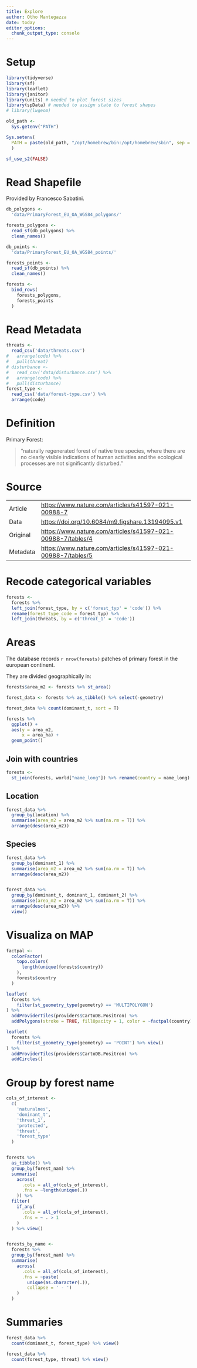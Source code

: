 ```yaml
---
title: Explore
author: Otho Mantegazza
date: today
editor_options: 
  chunk_output_type: console
---
```


# Setup

```r
library(tidyverse)
library(sf)
library(leaflet)
library(janitor)
library(units) # needed to plot forest sizes
library(spData) # needed to assign state to forest shapes
# library(lwgeom)
```

```r
old_path <- 
  Sys.getenv("PATH")

Sys.setenv(
  PATH = paste(old_path, "/opt/homebrew/bin:/opt/homebrew/sbin", sep = ":")
  )

sf_use_s2(FALSE)
```

# Read Shapefile

Provided by Francesco Sabatini.

```r
db_polygons <- 
  'data/PrimaryForest_EU_OA_WGS84_polygons/'

forests_polygons <-
  read_sf(db_polygons) %>%
  clean_names()

db_points <- 
  'data/PrimaryForest_EU_OA_WGS84_points/'

forests_points <-
  read_sf(db_points) %>%
  clean_names()

forests <-
  bind_rows(
    forests_polygons,
    forests_points
  )

```

# Read Metadata

```r
threats <-
  read_csv('data/threats.csv')
#   arrange(code) %>%
#   pull(threat)
# disturbance <- 
#   read_csv('data/disturbance.csv') %>%
#   arrange(code) %>%
#   pull(disturbance)
forest_type <- 
  read_csv('data/forest-type.csv') %>% 
  arrange(code)
```

# Definition

Primary Forest:

> "naturally regenerated forest of native tree species, where there are no clearly visible indications of human activities and the ecological processes are not significantly disturbed."

# Source

|          |                                                               |
|----------|---------------------------------------------------------------|
| Article  | <https://www.nature.com/articles/s41597-021-00988-7>          |
| Data     | <https://doi.org/10.6084/m9.figshare.13194095.v1>             |
| Original | <https://www.nature.com/articles/s41597-021-00988-7/tables/4> |
| Metadata | <https://www.nature.com/articles/s41597-021-00988-7/tables/5> |

# Recode categorical variables

```r
forests <- 
  forests %>%
  left_join(forest_type, by = c('forest_typ' = 'code')) %>%
  rename(forest_type_code = forest_typ) %>% 
  left_join(threats, by = c('threat_1' = 'code'))
```


# Areas

The database records `r nrow(forests)` patches of primary forest in the european continent.

They are divided geographically in:

```r
forests$area_m2 <- forests %>% st_area()
```

```r
forest_data <- forests %>% as_tibble() %>% select(-geometry)
```

```r
forest_data %>% count(dominant_t, sort = T)
```

```r
forests %>% 
  ggplot() +
  aes(y = area_m2,
      x = area_ha) +
  geom_point()
```

## Join with countries

```r
forests <-
  st_join(forests, world["name_long"]) %>% rename(country = name_long)
```

## Location

```r
forest_data %>% 
  group_by(location) %>% 
  summarise(area_m2 = area_m2 %>% sum(na.rm = T)) %>% 
  arrange(desc(area_m2))
```

## Species

```r
forest_data %>% 
  group_by(dominant_1) %>% 
  summarise(area_m2 = area_m2 %>% sum(na.rm = T)) %>% 
  arrange(desc(area_m2))


forest_data %>% 
  group_by(dominant_t, dominant_1, dominant_2) %>% 
  summarise(area_m2 = area_m2 %>% sum(na.rm = T)) %>% 
  arrange(desc(area_m2)) %>% 
  view()

```

# Visualiza on MAP

```r
factpal <-
  colorFactor(
    topo.colors(
      length(unique(forests$country))
    ),
    forests$country
  )

leaflet(
  forests %>% 
    filter(st_geometry_type(geometry) == 'MULTIPOLYGON')
) %>%
  addProviderTiles(providers$CartoDB.Positron) %>%
  addPolygons(stroke = TRUE, fillOpacity = 1, color = ~factpal(country))

leaflet(
  forests %>% 
    filter(st_geometry_type(geometry) == 'POINT') %>% view()
) %>%
  addProviderTiles(providers$CartoDB.Positron) %>%
  addCircles()
```

# Group by forest name

```r
cols_of_interest <- 
  c(
    'naturalnes',
    'dominant_t',
    'threat_1',
    'protected',
    'threat',
    'forest_type'
  )


forests %>% 
  as_tibble() %>%
  group_by(forest_nam) %>% 
  summarise(
    across(
      .cols = all_of(cols_of_interest),
      .fns = ~length(unique(.))
    )) %>% 
  filter(
    if_any(
      .cols = all_of(cols_of_interest),
      .fns = ~ . > 1
    )
  ) %>% view()


forests_by_name <- 
  forests %>% 
  group_by(forest_nam) %>% 
  summarise(
    across(
      .cols = all_of(cols_of_interest),
      .fns = ~paste(
        unique(as.character(.)),
        collapse = ' - ')
    )
  ) 
```


# Summaries



```r
forest_data %>% 
  count(dominant_t, forest_type) %>% view()
```

```r
forest_data %>% 
  count(forest_type, threat) %>% view()
```

